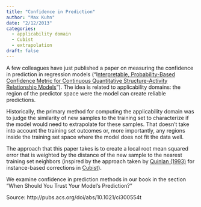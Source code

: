 ```yaml
---
title: "Confidence in Prediction"
author: "Max Kuhn"
date: "2/12/2013"
categories:
  - applicability domain
  - Cubist
  - extrapolation
draft: false
---
```



A few colleagues have just published a paper on measuring the confidence in prediction in regression models ("I[nterpretable, Probability-Based Confidence Metric for Continuous Quantitative Structure-Activity Relationship Models](http://pubs.acs.org/doi/abs/10.1021/ci300554t)"). The idea is related to applicability domains: the region of the predictor space were the model can create reliable predictions. 

Historically, the primary method for computing the applicability domain was to judge the similarity of new samples to the training set to characterize if the model would need to extrapolate for these samples. That doesn't take into account the training set outcomes or, more importantly, any regions inside the training set space where the model does not fit the data well. 

The approach that this paper takes is to create a local root mean squared error that is weighted by the distance of the new sample to the nearest training set neighbors (inspired by the approach taken by [Quinlan (1993)](http://cs.ecs.baylor.edu/~hamerly/courses/5325_11s/papers/ibl/quinlan1993combining.pdf) for instance-based corrections in [Cubist](http://www.rulequest.com/cubist-info.html)). 

We examine confidence in prediction methods in our book in the section "When Should You Trust Your Model’s Prediction?"

Source: http://pubs.acs.org/doi/abs/10.1021/ci300554t